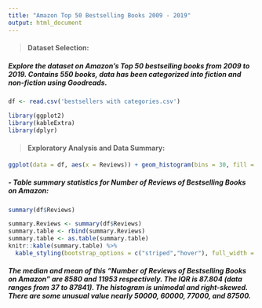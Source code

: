 ```yaml
---
title: "Amazon Top 50 Bestselling Books 2009 - 2019"
output: html_document
---
```

>#### Dataset Selection: 

##### Explore the dataset on Amazon's Top 50 bestselling books from 2009 to 2019. Contains 550 books, data has been categorized into fiction and non-fiction using Goodreads. 

```r
df <- read.csv('bestsellers with categories.csv')
```

```r
library(ggplot2)
library(kableExtra)
library(dplyr)
```

>#### Exploratory Analysis and Data Summary:

```r
ggplot(data = df, aes(x = Reviews)) + geom_histogram(bins = 30, fill = "lightslateblue") + labs(title = "Number of Reviews of Bestselling Books", x = "Reviews") + theme_linedraw()
```

##### - Table summary statistics for Number of Reviews of Bestselling Books on Amazon:
```r
summary(df$Reviews)
```
```r
summary.Reviews <- summary(df$Reviews)
summary.table <- rbind(summary.Reviews)
summary.table <- as.table(summary.table)
knitr::kable(summary.table) %>%
  kable_styling(bootstrap_options = c("striped","hover"), full_width = T, position = "center")
```

##### The median and mean of this "Number of Reviews of Bestselling Books on Amazon" are 8580   and 11953 respectively. The IQR is 87.804 (data ranges from 37 to 87841). The histogram is unimodal and right-skewed. There are some unusual value nearly 50000, 60000, 77000, and 87500. 